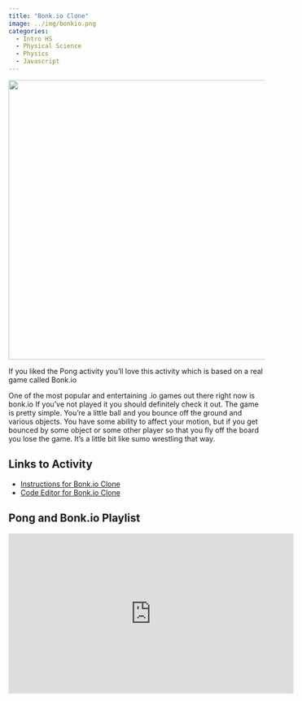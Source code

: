 ```yaml
---
title: "Bonk.io Clone"
image: ../img/bonkio.png
categories:
  - Intro HS
  - Physical Science
  - Physics
  - Javascript
---
```


![](../img/bonkio.png){width=550 fig-align="center"}

If you liked the Pong activity you'll love this activity which is based on a real game called Bonk.io

One of the most popular and entertaining .io games out there right now is bonk.io If you've not played it you should definitely check it out. The game is pretty simple. You're a little ball and you bounce off the ground and various objects. You have some ability to affect your motion, but if you get bounced by some object or some other player so that you fly off the board you lose the game. It's a little bit like sumo wrestling that way.

## Links to Activity

* [Instructions for Bonk.io Clone](https://www.asc.ohio-state.edu/orban.14/stemcoding/milestones/bonk/bonk.html)
* [Code Editor for Bonk.io Clone](https://editor.p5js.org/ChrisOrban/sketches/Ry5_oND6h)

## Pong and Bonk.io Playlist

<iframe width="560" height="315" src="https://www.youtube.com/embed/videoseries?si=JFB6OYJGLB99mY4e&amp;list=PLISRe8GegO8QJRVRM4vTjoh5VfGN82MYh" title="YouTube video player" frameborder="0" allow="accelerometer; autoplay; clipboard-write; encrypted-media; gyroscope; picture-in-picture; web-share" referrerpolicy="strict-origin-when-cross-origin" allowfullscreen></iframe>